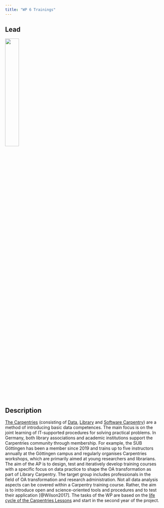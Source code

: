 ```yaml
---
title: "WP 6 Trainings"
---
```


## Lead

![](../images/SUB_centered_cmyk.png){width=30%}

## Description

[The Carpentries](https://carpentries.org/) (consisting of [Data](https://datacarpentry.org/), [Library](https://librarycarpentry.org/) and [Software Carpentry](https://software-carpentry.org/)) are a method of introducing basic data competences. The main focus is on the joint learning of IT-supported procedures for solving practical problems. In Germany, both library associations and academic institutions support the Carpentries community through membership. For example, the SUB Göttingen has been a member since 2019 and trains up to five instructors annually at the Göttingen campus and regularly organises Carpentries workshops, which are primarily aimed at young researchers and librarians. The aim of the AP is to design, test and iteratively develop training courses with a specific focus on data practice to shape the OA transformation as part of Library Carpentry. The target group includes professionals in the field of OA transformation and research administration. Not all data analysis aspects can be covered within a Carpentry training course. Rather, the aim is to introduce open and science-oriented tools and procedures and to test their application [@Wilson2017]. The tasks of the WP are based on the [life cycle of the Carpentries Lessons](https://cdh.carpentries.org/the-lesson-life-cycle.html#where-to-start) and start in the second year of the project.